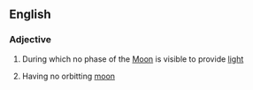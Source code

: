 ==English==

===Adjective===
{{en-adj}}

# {{context|of a night}} During which no phase of the [[Moon]] is visible to provide [[light]]
# {{context|of a planet}} Having no orbitting [[moon]]